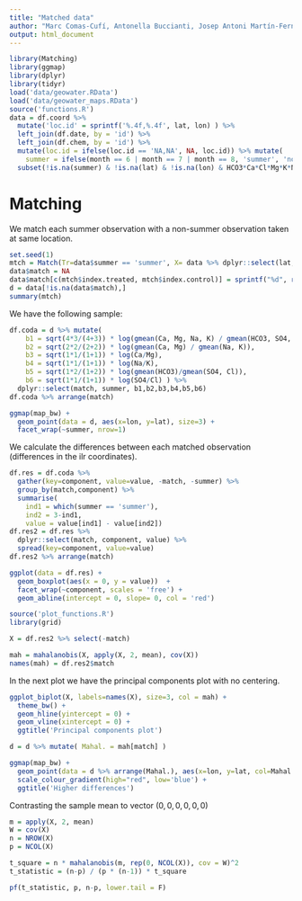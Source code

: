 ```yaml
---
title: "Matched data"
author: "Marc Comas-Cufí, Antonella Buccianti, Josep Antoni Martín-Fernandez and Glòria Mateu-Figueras"
output: html_document
---
```


```r
library(Matching)
library(ggmap)
library(dplyr)
library(tidyr)
load('data/geowater.RData')
load('data/geowater_maps.RData')
source('functions.R')
data = df.coord %>% 
  mutate('loc.id' = sprintf('%.4f,%.4f', lat, lon) ) %>%
  left_join(df.date, by = 'id') %>%
  left_join(df.chem, by = 'id') %>%
  mutate(loc.id = ifelse(loc.id == 'NA,NA', NA, loc.id)) %>% mutate(
    summer = ifelse(month == 6 | month == 7 | month == 8, 'summer', 'no summer') ) %>% 
  subset(!is.na(summer) & !is.na(lat) & !is.na(lon) & HCO3*Ca*Cl*Mg*K*Na*SO4 != 0)
```

# Matching

We match each summer observation with a non-summer observation taken at same location.


```r
set.seed(1)
mtch = Match(Tr=data$summer == 'summer', X= data %>% dplyr::select(lat, lon), caliper = c(0, 0), replace = F)
data$match = NA
data$match[c(mtch$index.treated, mtch$index.control)] = sprintf("%d", rep(1:length(mtch$index.treated), times=2))
d = data[!is.na(data$match),]
summary(mtch)
```

We have the following sample:

```r
df.coda = d %>% mutate(
    b1 = sqrt(4*3/(4+3)) * log(gmean(Ca, Mg, Na, K) / gmean(HCO3, SO4, Cl)),
    b2 = sqrt(2*2/(2+2)) * log(gmean(Ca, Mg) / gmean(Na, K)),
    b3 = sqrt(1*1/(1+1)) * log(Ca/Mg),
    b4 = sqrt(1*1/(1+1)) * log(Na/K),
    b5 = sqrt(1*2/(1+2)) * log(gmean(HCO3)/gmean(SO4, Cl)),
    b6 = sqrt(1*1/(1+1)) * log(SO4/Cl) ) %>%
  dplyr::select(match, summer, b1,b2,b3,b4,b5,b6)
df.coda %>% arrange(match)
```

```r
ggmap(map_bw) + 
  geom_point(data = d, aes(x=lon, y=lat), size=3) +
  facet_wrap(~summer, nrow=1)
```

We calculate the differences between each matched observation (differences in the ilr coordinates).

```r
df.res = df.coda %>%
  gather(key=component, value=value, -match, -summer) %>% 
  group_by(match,component) %>%
  summarise(
    ind1 = which(summer == 'summer'),
    ind2 = 3-ind1,
    value = value[ind1] - value[ind2])
df.res2 = df.res %>% 
  dplyr::select(match, component, value) %>%
  spread(key=component, value=value)
df.res2 %>% arrange(match)
```


```r
ggplot(data = df.res) +
  geom_boxplot(aes(x = 0, y = value))  +
  facet_wrap(~component, scales = 'free') + 
  geom_abline(intercept = 0, slope= 0, col = 'red')
```

```r
source('plot_functions.R')
library(grid)

X = df.res2 %>% select(-match)

mah = mahalanobis(X, apply(X, 2, mean), cov(X))
names(mah) = df.res2$match
```

In the next plot we have the principal components plot with no centering.

```r
ggplot_biplot(X, labels=names(X), size=3, col = mah) +
  theme_bw() + 
  geom_hline(yintercept = 0) + 
  geom_vline(xintercept = 0) +
  ggtitle('Principal components plot')
```

```r
d = d %>% mutate( Mahal. = mah[match] )

ggmap(map_bw) + 
  geom_point(data = d %>% arrange(Mahal.), aes(x=lon, y=lat, col=Mahal.), size=4) +
  scale_colour_gradient(high="red", low='blue') +
  ggtitle('Higher differences')
```

Contrasting the sample mean to vector $(0,0,0,0,0,0)$

```r
m = apply(X, 2, mean)
W = cov(X)
n = NROW(X)
p = NCOL(X)

t_square = n * mahalanobis(m, rep(0, NCOL(X)), cov = W)^2
t_statistic = (n-p) / (p * (n-1)) * t_square

pf(t_statistic, p, n-p, lower.tail = F)
```

